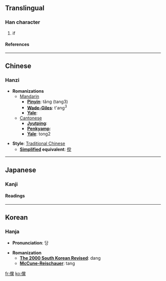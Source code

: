{{see|傥}}

==Translingual==
===Han character===
{{Han char|rad=人|as=20|sn=22|four=2923<sub>1</sub>|canj=人火月火 (OFBF)}}
# if
====References====
{{Han ref|kx=0122.040|dkj=01323|dj=0257.100|hdz=10239.140|uh=513B|ud=20795|bh=C56C|bd=50540}}
----

==Chinese==
===Hanzi===


* '''Romanizations'''
** [[Mandarin]]
*** '''[[Pinyin]]''': tǎng (tang3)
*** '''[[Wade-Giles]]''': t'ang<sup>3</sup>
*** '''[[Yale]]''': 
**[[Cantonese]]
***'''[[Jyutping]]''':
***'''[[Penkyamp]]''': 
***'''[[Yale]]''': tong2

* '''Style''': [[Traditional Chinese]] 
** '''[[Simplified Chinese|Simplified]] equivalent''': [[傥]]


----
==Japanese==
===Kanji===
{{ja-kanji|grade=|rs=人20}}
====Readings====
{{ja-readings|on=[[とう]] (tō)|kun=[[すぐれる]] (sugureru), [[もし]] (moshi), [[あるいわ]] (aruiwa)}}


----
==Korean==
===Hanja===

* '''Pronunciation''': 당

* '''Romanization'''
** '''[[The 2000 South Korean Revised Romanization|The 2000 South Korean Revised]]''': dang
** '''[[McCune-Reischauer]]''': tang


[[fr:儻]]
[[ko:儻]]